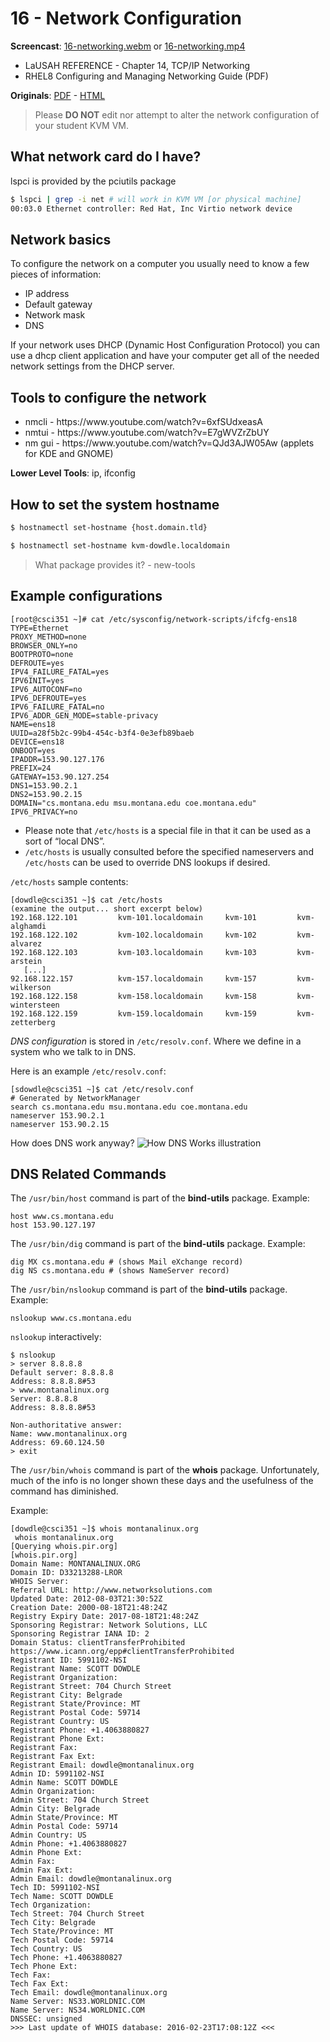 # 16 - Network Configuration {#unit-16}

__Screencast__: [16-networking.webm](https://www.cs.montana.edu/users/sdowdle/csci351/videos/16-networking.webm) or [16-networking.mp4](https://www.cs.montana.edu/users/sdowdle/csci351/videos/16-networking.mp4)

- LaUSAH REFERENCE - Chapter 14, TCP/IP Networking
- RHEL8 Configuring and Managing Networking Guide (PDF)

__Originals__: [PDF](16/Network Configuration.pdf) - [HTML](16/Thursday - 18FEB - Network Configuration.html)


> Please __DO NOT__ edit nor attempt to alter the network configuration of your student KVM VM.


## What network card do I have?

lspci is provided by the pciutils package

```bash
$ lspci | grep -i net # will work in KVM VM [or physical machine]
00:03.0 Ethernet controller: Red Hat, Inc Virtio network device
```


## Network basics

To configure the network on a computer you usually need to know a few pieces of information:

- IP address
- Default gateway
- Network mask
- DNS

If your network uses DHCP (Dynamic Host Configuration Protocol) you can use a dhcp client application and have your computer get all of the needed network settings from the DHCP server.

## Tools to configure the network

- nmcli - https://www.youtube.com/watch?v=6xfSUdxeasA
- nmtui - https://www.youtube.com/watch?v=E7gWVZrZbUY
- nm gui - https://www.youtube.com/watch?v=QJd3AJW05Aw (applets for KDE and GNOME)

__Lower Level Tools__: ip, ifconfig


## How to set the system hostname

```bash
$ hostnamectl set-hostname {host.domain.tld}
```

```bash
$ hostnamectl set-hostname kvm-dowdle.localdomain
```

> What package provides it? - new-tools



## Example configurations

    
    [root@csci351 ~]# cat /etc/sysconfig/network-scripts/ifcfg-ens18
    TYPE=Ethernet
    PROXY_METHOD=none
    BROWSER_ONLY=no
    BOOTPROTO=none
    DEFROUTE=yes
    IPV4_FAILURE_FATAL=yes
    IPV6INIT=yes
    IPV6_AUTOCONF=no
    IPV6_DEFROUTE=yes
    IPV6_FAILURE_FATAL=no
    IPV6_ADDR_GEN_MODE=stable-privacy
    NAME=ens18
    UUID=a28f5b2c-99b4-454c-b3f4-0e3efb89baeb
    DEVICE=ens18
    ONBOOT=yes
    IPADDR=153.90.127.176
    PREFIX=24
    GATEWAY=153.90.127.254
    DNS1=153.90.2.1
    DNS2=153.90.2.15
    DOMAIN="cs.montana.edu msu.montana.edu coe.montana.edu"
    IPV6_PRIVACY=no


- Please note that `/etc/hosts` is a special file in that it can be used as a sort of "local DNS".
- `/etc/hosts` is usually consulted before the specified nameservers and `/etc/hosts` can be used to override DNS lookups if desired. 

`/etc/hosts` sample contents:
     
    [dowdle@csci351 ~]$ cat /etc/hosts
    (examine the output... short excerpt below)
    192.168.122.101         kvm-101.localdomain     kvm-101         kvm-alghamdi
    192.168.122.102         kvm-102.localdomain     kvm-102         kvm-alvarez
    192.168.122.103         kvm-103.localdomain     kvm-103         kvm-arstein
       [...]
    92.168.122.157          kvm-157.localdomain     kvm-157         kvm-wilkerson
    192.168.122.158         kvm-158.localdomain     kvm-158         kvm-wintersteen
    192.168.122.159         kvm-159.localdomain     kvm-159         kvm-zetterberg


_DNS configuration_ is stored in `/etc/resolv.conf`. Where we define in a system who we talk to in DNS.


Here is an example `/etc/resolv.conf`:
     
    [sdowdle@csci351 ~]$ cat /etc/resolv.conf
    # Generated by NetworkManager
    search cs.montana.edu msu.montana.edu coe.montana.edu
    nameserver 153.90.2.1
    nameserver 153.90.2.15

How does DNS work anyway?
![How DNS Works illustration](16/16-networking-how-dns-works.png)
 
## DNS Related Commands
 
The `/usr/bin/host` command is part of the __bind-utils__ package. Example:
 
    host www.cs.montana.edu
    host 153.90.127.197
 
The `/usr/bin/dig` command is part of the __bind-utils__ package.  Example:
 
    dig MX cs.montana.edu # (shows Mail eXchange record)
    dig NS cs.montana.edu # (shows NameServer record)
 
The `/usr/bin/nslookup` command is part of the __bind-utils__ package.  Example:
 
    nslookup www.cs.montana.edu

`nslookup` interactively:

    $ nslookup
    > server 8.8.8.8
    Default server: 8.8.8.8
    Address: 8.8.8.8#53
    > www.montanalinux.org
    Server: 8.8.8.8
    Address: 8.8.8.8#53
    
    Non-authoritative answer:
    Name: www.montanalinux.org
    Address: 69.60.124.50
    > exit
 
The `/usr/bin/whois` command is part of the __whois__ package.
Unfortunately, much of the info is no longer shown these days and the usefulness of the command has diminished.

Example:
    
    [dowdle@csci351 ~]$ whois montanalinux.org
     whois montanalinux.org
    [Querying whois.pir.org]
    [whois.pir.org]
    Domain Name: MONTANALINUX.ORG
    Domain ID: D33213288-LROR
    WHOIS Server:
    Referral URL: http://www.networksolutions.com
    Updated Date: 2012-08-03T21:30:52Z
    Creation Date: 2000-08-18T21:48:24Z
    Registry Expiry Date: 2017-08-18T21:48:24Z
    Sponsoring Registrar: Network Solutions, LLC
    Sponsoring Registrar IANA ID: 2
    Domain Status: clientTransferProhibited https://www.icann.org/epp#clientTransferProhibited
    Registrant ID: 5991102-NSI
    Registrant Name: SCOTT DOWDLE
    Registrant Organization:
    Registrant Street: 704 Church Street
    Registrant City: Belgrade
    Registrant State/Province: MT
    Registrant Postal Code: 59714
    Registrant Country: US
    Registrant Phone: +1.4063880827
    Registrant Phone Ext:
    Registrant Fax:
    Registrant Fax Ext:
    Registrant Email: dowdle@montanalinux.org
    Admin ID: 5991102-NSI
    Admin Name: SCOTT DOWDLE
    Admin Organization:
    Admin Street: 704 Church Street
    Admin City: Belgrade
    Admin State/Province: MT
    Admin Postal Code: 59714
    Admin Country: US
    Admin Phone: +1.4063880827
    Admin Phone Ext:
    Admin Fax:
    Admin Fax Ext:
    Admin Email: dowdle@montanalinux.org
    Tech ID: 5991102-NSI
    Tech Name: SCOTT DOWDLE
    Tech Organization:
    Tech Street: 704 Church Street
    Tech City: Belgrade
    Tech State/Province: MT
    Tech Postal Code: 59714
    Tech Country: US
    Tech Phone: +1.4063880827
    Tech Phone Ext:
    Tech Fax:
    Tech Fax Ext:
    Tech Email: dowdle@montanalinux.org
    Name Server: NS33.WORLDNIC.COM
    Name Server: NS34.WORLDNIC.COM
    DNSSEC: unsigned
    >>> Last update of WHOIS database: 2016-02-23T17:08:12Z <<<

